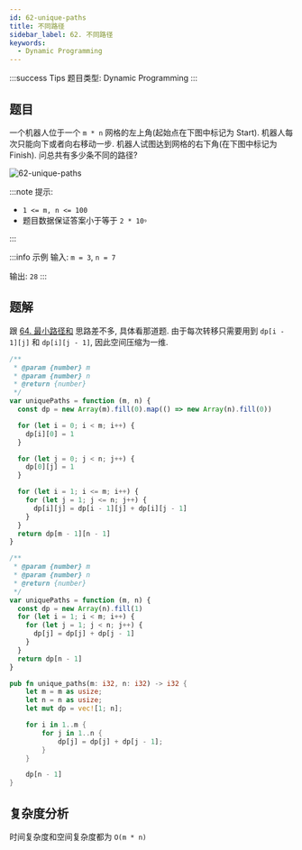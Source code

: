 ```yaml
---
id: 62-unique-paths
title: 不同路径
sidebar_label: 62. 不同路径
keywords:
  - Dynamic Programming
---
```


:::success Tips
题目类型: Dynamic Programming
:::

## 题目

一个机器人位于一个 `m * n` 网格的左上角(起始点在下图中标记为 Start). 机器人每次只能向下或者向右移动一步. 机器人试图达到网格的右下角(在下图中标记为 Finish). 问总共有多少条不同的路径?

![62-unique-paths](../../static/img/62-unique-paths.jpg)

:::note 提示:

- `1 <= m, n <= 100`
- 题目数据保证答案小于等于 `2 * 10ꝰ`

:::

:::info 示例
输入: `m = 3`, `n = 7`

输出: `28`
:::

## 题解

跟 [64. 最小路径和](/leetcode/medium/64-min-path-sum) 思路差不多, 具体看那道题. 由于每次转移只需要用到 `dp[i - 1][j]` 和 `dp[i][j - 1]`, 因此空间压缩为一维.


<Tabs>
  <TabItem value="JavaScript - 二维数组" label="JavaScript - 二维数组">

```ts
/**
 * @param {number} m
 * @param {number} n
 * @return {number}
 */
var uniquePaths = function (m, n) {
  const dp = new Array(m).fill(0).map(() => new Array(n).fill(0))

  for (let i = 0; i < m; i++) {
    dp[i][0] = 1
  }

  for (let j = 0; j < n; j++) {
    dp[0][j] = 1
  }

  for (let i = 1; i <= m; i++) {
    for (let j = 1; j <= n; j++) {
      dp[i][j] = dp[i - 1][j] + dp[i][j - 1]
    }
  }
  return dp[m - 1][n - 1]
}
```

</TabItem>
<TabItem value="JavaScript - 一维数组" label="JavaScript - 一维数组" default>

```ts
/**
 * @param {number} m
 * @param {number} n
 * @return {number}
 */
var uniquePaths = function (m, n) {
  const dp = new Array(n).fill(1)
  for (let i = 1; i < m; i++) {
    for (let j = 1; j < n; j++) {
      dp[j] = dp[j] + dp[j - 1]
    }
  }
  return dp[n - 1]
}
```

</TabItem>
<TabItem value="Rust" label="Rust">

```rust
pub fn unique_paths(m: i32, n: i32) -> i32 {
    let m = m as usize;
    let n = n as usize;
    let mut dp = vec![1; n];

    for i in 1..m {
        for j in 1..n {
            dp[j] = dp[j] + dp[j - 1];
        }
    }

    dp[n - 1]
}
```

</TabItem>
</Tabs>

## 复杂度分析

时间复杂度和空间复杂度都为 `O(m * n)`
